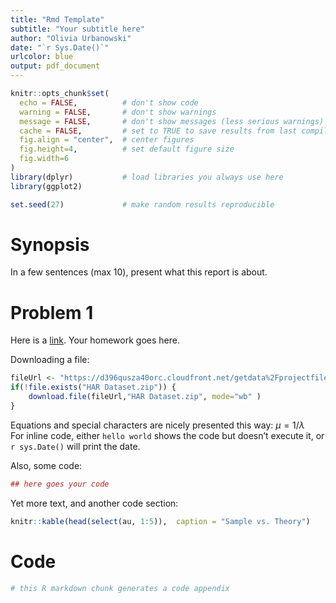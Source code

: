 ```yaml
---
title: "Rmd Template"
subtitle: "Your subtitle here"
author: "Olivia Urbanowski"
date: "`r Sys.Date()`"
urlcolor: blue
output: pdf_document
---
```



```r
knitr::opts_chunk$set(
  echo = FALSE,          # don't show code
  warning = FALSE,       # don't show warnings
  message = FALSE,       # don't show messages (less serious warnings)
  cache = FALSE,         # set to TRUE to save results from last compilation
  fig.align = "center",  # center figures
  fig.height=4,          # set default figure size
  fig.width=6
)
library(dplyr)           # load libraries you always use here
library(ggplot2)

set.seed(27)             # make random results reproducible
```

# Synopsis

In a few sentences (max 10), present what this report is about.

# Problem 1

Here is a [link](https://adv-r.hadley.nz/). Your homework goes here.

Downloading a file: 
```r
fileUrl <- "https://d396qusza40orc.cloudfront.net/getdata%2Fprojectfiles%2FUCI%20HAR%20Dataset.zip"
if(!file.exists("HAR Dataset.zip")) {
    download.file(fileUrl,"HAR Dataset.zip", mode="wb" )
}
```

Equations and special characters are nicely presented this way: $\mu= 1/\lambda$  
For inline code, either `hello world` shows the code but doesn't execute it, or `r sys.Date()` will print the date. 

Also, some code:

```r
## here goes your code
```

Yet more text, and another code section:

```r
knitr::kable(head(select(au, 1:5)),  caption = "Sample vs. Theory")
```
\pagebreak

# Code

```r
# this R markdown chunk generates a code appendix
```